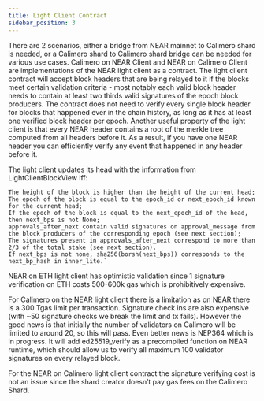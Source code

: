 ```yaml
---
title: Light Client Contract
sidebar_position: 3
---
```


There are 2 scenarios, either a bridge from NEAR mainnet to Calimero shard is needed, or a Calimero shard to Calimero shard bridge can be needed for various use cases. Calimero on NEAR Client and NEAR on Calimero Client are implementations of the NEAR light client as a contract. The light client contract will accept block headers that are being relayed to it if the blocks meet certain validation criteria - most notably each valid block header needs to contain at least two thirds valid signatures of the epoch block producers. The contract does not need to verify every single block header for blocks that happened ever in the chain history, as long as it has at least one verified block header per epoch. Another useful property of the light client is that every NEAR header contains a root of the merkle tree computed from all headers before it. As a result, if you have one NEAR header you can efficiently verify any event that happened in any header before it. 

The light client updates its head with the information from LightClientBlockView iff:

```
The height of the block is higher than the height of the current head;
The epoch of the block is equal to the epoch_id or next_epoch_id known for the current head;
If the epoch of the block is equal to the next_epoch_id of the head, then next_bps is not None;
approvals_after_next contain valid signatures on approval_message from the block producers of the corresponding epoch (see next section);
The signatures present in approvals_after_next correspond to more than 2/3 of the total stake (see next section).
If next_bps is not none, sha256(borsh(next_bps)) corresponds to the next_bp_hash in inner_lite.`
```

NEAR on ETH light client has optimistic validation since 1 signature verification on ETH costs 500-600k gas which is prohibitively expensive.

For Calimero on the NEAR light client there is a limitation as on NEAR there is a 300 Tgas limit  per transaction. Signature check ins are also expensive (with ~50 signature checks we break the limit and tx fails). However the good news is that initially the number of validators on Calimero will be limited to around 20, so this will pass.
Even better news is NEP364 which is in progress. It will add ed25519_verify as a precompiled function on NEAR runtime, which should allow us to verify all maximum 100 validator signatures on every relayed block.

For the NEAR on Calimero light client contract the signature verifying cost is not an issue
since the shard creator doesn’t pay gas fees on the Calimero Shard.
